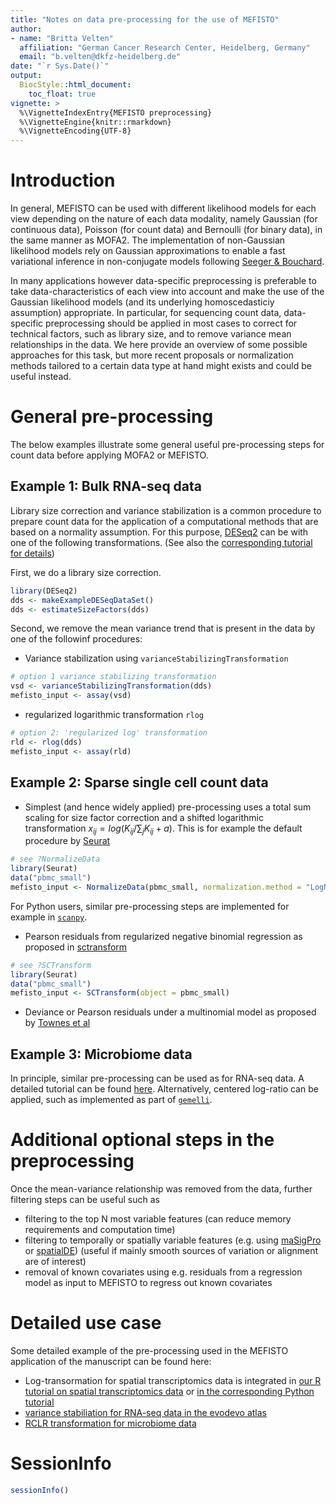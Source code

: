 ```yaml
---
title: "Notes on data pre-processing for the use of MEFISTO"
author:
- name: "Britta Velten"
  affiliation: "German Cancer Research Center, Heidelberg, Germany"
  email: "b.velten@dkfz-heidelberg.de"
date: "`r Sys.Date()`"
output:
  BiocStyle::html_document:
    toc_float: true
vignette: >
  %\VignetteIndexEntry{MEFISTO preprocessing}
  %\VignetteEngine{knitr::rmarkdown}
  %\VignetteEncoding{UTF-8}
---
```


# Introduction
In general, MEFISTO can be used with different likelihood models for each view depending on the nature of each data modality, namely Gaussian (for continuous data), Poisson (for count data) and Bernoulli (for binary data), in the same manner as MOFA2. The implementation of non-Gaussian likelihood models rely on Gaussian approximations to enable a fast variational inference in non-conjugate models following [Seeger & Bouchard](http://proceedings.mlr.press/v22/seeger12.html). 

In many applications however data-specific preprocessing is preferable to take data-characteristics of each view into account and make the use of the Gaussian likelihood models (and its underlying homoscedasticiy assumption) appropriate. In particular, for sequencing count data, data-specific preprocessing should be applied in most cases to correct for technical factors, such as library size, and to remove variance mean relationships in the data. We here provide an overview of some possible approaches for this task, but more recent proposals or normalization methods tailored to a certain data type at hand might exists and could be useful instead.

# General pre-processing
The below examples illustrate some general useful pre-processing steps for count data before applying MOFA2 or MEFISTO.

## Example 1: Bulk RNA-seq data 
Library size correction and variance stabilization is a common procedure to prepare count data for the application of a computational methods that are based on a normality assumption. For this purpose, [DESeq2](http://www.bioconductor.org/packages/release/bioc/html/DESeq2.html) can be with one of the following transformations. (See also the [corresponding tutorial for details](http://www.bioconductor.org/packages/release/bioc/vignettes/DESeq2/inst/doc/DESeq2.html#count-data-transformations))

First, we do a library size correction.
```r
library(DESeq2)
dds <- makeExampleDESeqDataSet()
dds <- estimateSizeFactors(dds)
```

Second, we remove the mean variance trend that is present in the data by one of the followinf procedures:

* Variance stabilization using `varianceStabilizingTransformation` 
```r
# option 1 variance stabilizing transformation
vsd <- varianceStabilizingTransformation(dds)
mefisto_input <- assay(vsd)
```

* regularized logarithmic transformation `rlog` 
```r
# option 2: 'regularized log' transformation
rld <- rlog(dds)
mefisto_input <- assay(rld)
```


## Example 2: Sparse single cell count data
* Simplest (and hence widely applied) pre-processing uses a total sum scaling for size factor correction and a shifted logarithmic transformation $x_{ij} = log(K_{ij}/\sum_jK_{ij} + a)$. This is for example the default procedure by [Seurat](https://satijalab.org/seurat/index.html)
```r
# see ?NormalizeData
library(Seurat)
data("pbmc_small")
mefisto_input <- NormalizeData(pbmc_small, normalization.method = "LogNormalize", scale.factor = 10000)
```

For Python users, similar pre-processing steps are implemented for example in [`scanpy`](https://scanpy-tutorials.readthedocs.io/en/latest/index.html).

* Pearson residuals from regularized negative binomial regression as proposed in [sctransform](https://genomebiology.biomedcentral.com/articles/10.1186/s13059-019-1874-1)
```r
# see ?SCTransform
library(Seurat)
data("pbmc_small")
mefisto_input <- SCTransform(object = pbmc_small)
```

* Deviance or Pearson residuals under a multinomial model as proposed by [Townes et al](https://genomebiology.biomedcentral.com/articles/10.1186/s13059-019-1861-6) 


## Example 3: Microbiome data
In principle, similar pre-processing can be used as for RNA-seq data. A detailed tutorial can be found [here](https://bioconductor.org/help/course-materials/2017/BioC2017/Day1/Workshops/Microbiome/MicrobiomeWorkflowII.html). Alternatively, centered log-ratio can be applied, such as implemented as part of [`gemelli`](https://github.com/biocore/gemelli).



# Additional optional steps in the preprocessing
Once the mean-variance relationship was removed from the data, further filtering steps can be useful such as

* filtering to the top N most variable features (can reduce memory requirements and computation time)
* filtering to temporally or spatially variable features (e.g. using [maSigPro](https://www.bioconductor.org/packages/release/bioc/html/maSigPro.html) or [spatialDE](https://github.com/Teichlab/SpatialDE)) (useful if mainly smooth sources of variation or alignment are of interest)
* removal of known covariates using e.g. residuals from a regression model as input to MEFISTO to regress out known covariates

# Detailed use case
Some detailed example of the pre-processing used in the MEFISTO application of the manuscript can be found here:

* Log-transormation for spatial transcriptomics data is integrated in [our R tutorial on spatial transcriptomics data](https://raw.githack.com/bioFAM/MEFISTO_tutorials/master/MEFISTO_ST.html) or [in the corresponding Python tutorial](https://github.com/bioFAM/MEFISTO_tutorials/blob/master/MEFISTO_ST.ipynb)
* [variance stabiliation for RNA-seq data in the evodevo atlas](https://github.com/bioFAM/MEFISTO_analyses/blob/master/evodevo/preprocess_data.R)
* [RCLR transformation for microbiome data](https://github.com/bioFAM/MEFISTO_analyses/blob/master/microbiome/preprocess_data.py)

# SessionInfo
```r
sessionInfo()
```


